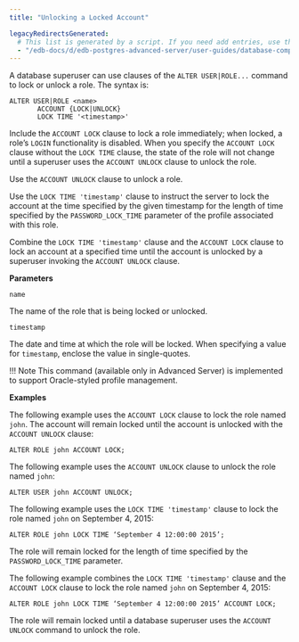 ```yaml
---
title: "Unlocking a Locked Account"

legacyRedirectsGenerated:
  # This list is generated by a script. If you need add entries, use the `legacyRedirects` key.
  - "/edb-docs/d/edb-postgres-advanced-server/user-guides/database-compatibility-for-oracle-developers-guide/10/Database_Compatibility_for_Oracle_Developers_Guide_10.1.035.html"
---
```


<div id="unlocking_a_locked_account" class="registered_link"></div>

A database superuser can use clauses of the `ALTER USER|ROLE...` command to lock or unlock a role. The syntax is:

```text
ALTER USER|ROLE <name>
       ACCOUNT {LOCK|UNLOCK}
       LOCK TIME '<timestamp>'
```

Include the `ACCOUNT LOCK` clause to lock a role immediately; when locked, a role’s `LOGIN` functionality is disabled. When you specify the `ACCOUNT LOCK` clause without the `LOCK TIME` clause, the state of the role will not change until a superuser uses the `ACCOUNT UNLOCK` clause to unlock the role.

Use the `ACCOUNT UNLOCK` clause to unlock a role.

Use the `LOCK TIME 'timestamp'` clause to instruct the server to lock the account at the time specified by the given timestamp for the length of time specified by the `PASSWORD_LOCK_TIME` parameter of the profile associated with this role.

Combine the `LOCK TIME 'timestamp'` clause and the `ACCOUNT LOCK` clause to lock an account at a specified time until the account is unlocked by a superuser invoking the `ACCOUNT UNLOCK` clause.

**Parameters**

`name`

The name of the role that is being locked or unlocked.

`timestamp`

The date and time at which the role will be locked. When specifying a value for `timestamp`, enclose the value in single-quotes.

!!! Note
    This command (available only in Advanced Server) is implemented to support Oracle-styled profile management.

**Examples**

The following example uses the `ACCOUNT LOCK` clause to lock the role named `john`. The account will remain locked until the account is unlocked with the `ACCOUNT UNLOCK` clause:

```text
ALTER ROLE john ACCOUNT LOCK;
```

The following example uses the `ACCOUNT UNLOCK` clause to unlock the role named `john`:

```text
ALTER USER john ACCOUNT UNLOCK;
```

The following example uses the `LOCK TIME 'timestamp'` clause to lock the role named `john` on September 4, 2015:

```text
ALTER ROLE john LOCK TIME ‘September 4 12:00:00 2015’;
```

The role will remain locked for the length of time specified by the `PASSWORD_LOCK_TIME` parameter.

The following example combines the `LOCK TIME 'timestamp'` clause and the `ACCOUNT LOCK` clause to lock the role named `john` on September 4, 2015:

```text
ALTER ROLE john LOCK TIME ‘September 4 12:00:00 2015’ ACCOUNT LOCK;
```

The role will remain locked until a database superuser uses the `ACCOUNT UNLOCK` command to unlock the role.
